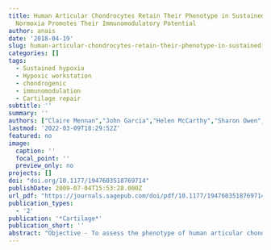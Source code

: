 ```yaml
---
title: Human Articular Chondrocytes Retain Their Phenotype in Sustained Hypoxia While
  Normoxia Promotes Their Immunomodulatory Potential
author: anais
date: '2018-04-19'
slug: human-articular-chondrocytes-retain-their-phenotype-in-sustained-hypoxia-while-normoxia-promotes-their-immunomodulatory-potential
categories: []
tags:
  - Sustained hypoxia
  - Hypoxic workstation
  - chondrogenic
  - immunomodulation
  - Cartilage repair
subtitle: ''
summary: ''
authors: ["Claire Mennan","John Garcia","Helen McCarthy","Sharon Owen","Jade Perry","Karina Wright","Robin Banerjee","James Richardson","Sally Roberts"]
lastmod: '2022-03-09T18:29:52Z'
featured: no
image:
  caption: ''
  focal_point: ''
  preview_only: no
projects: []
doi: "doi.org/10.1177/1947603518769714"
publishDate: 2009-07-04T15:53:28.000Z
url_pdf: "https://journals.sagepub.com/doi/pdf/10.1177/1947603518769714"
publication_types:
  - '2'
publication: '*Cartilage*'
publication_short: ''
abstract: "Objective - To assess the phenotype of human articular chondrocytes cultured in normoxia (21% O2) or continuous hypoxia (2% O2). <br> <br> Design - Chondrocytes were extracted from patients undergoing total knee replacement (n = 5) and cultured in ~21% (normoxic chondrocytes, NC) and 2% (hypoxic chondrocytes, HC) oxygen in both monolayer and 3-dimensional (3D) pellet culture and compared with freshly isolated chondrocytes (FC). Cells were assessed by flow cytometry for markers indicative of mesenchymal stromal cells (MSCs), chondrogenic-potency and dedifferentiation. Chondrogenic potency and immunomodulatory gene expression was assessed in NC and HC by reverse transcription quantitative polymerase chain reaction. Immunohistochemistry was used to assess collagen II production following 3D pellet culture. <br> <br> Results - NC were positive (>97%, n = 5) for MSC markers, CD73, CD90, and CD105, while HC demonstrated <90% positivity (n = 4) and FC (n = 5) less again (CD73 and CD90 <20%; CD105 <40%). The markers CD166 and CD151, indicative of chondrogenic de-differentiation, were significantly higher on NC compared with HC and lowest on FC. NC also produced the highest levels of CD106 and showed the greatest levels of IDO expression, following interferon-γ stimulation, indicating immunomodulatory potential. NC produced the highest levels of CD49c (>60%) compared with HC and FC in which production was <2%. Hypoxic conditions upregulated expression of SOX9, frizzled-related protein (FRZB), fibroblast growth factor receptor 3 (FGFR3), and collagen type II (COL2A1) and downregulated activin receptor-like kinase 1 (ALK1) in 3 out of 4 patients compared with normoxic conditions for monolayer cells. <br> <br> Conclusions - Hypoxic conditions encourage retention of a chondrogenic phenotype with some immunomodulatory potential, whereas normoxia promotes dedifferentiation of chondrocytes toward an MSC phenotype with loss of chondrogenic potency but enhanced immunomodulatory capacity."
---
```

